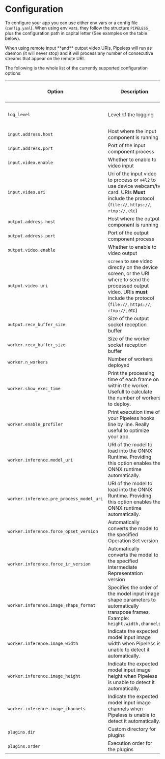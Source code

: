 # Configuration

To configure your app you can use either env vars or a config file (`config.yaml`). When using env vars, they follow the structure `PIPELESS_` plus the configuration path in capital letter (See examples on the table below).


<Callout>
When using remote input **and** output video URIs, Pipeless will run as daemon (it will never stop) and it will process any number of consecutive streams that appear on the remote URI.
</Callout>

The following is the whole list of the currently supported configuration options:

| Option | Description | Default Value / Type | Env Var |
| ------ | ----------- | -------------------- | ------- |
| `log_level` | Level of the logging|  `DEBUG`, `INFO`, `WARN`, `ERROR` | `PIPELESS_LOG_LEVEL` |
| `input.address.host` | Host where the input component is running | `localhost` (string) | `PIPELESS_INPUT_ADDRESS_HOST` |
| `input.address.port` | Port of the input component process | `1234` (int) | `PIPELESS_INPUT_ADDRESS_PORT` |
| `input.video.enable` | Whether to enable to video input | `true` (boolean) | `PIPELESS_INPUT_VIDEO_ENABLE` |
| `input.video.uri`    | Uri of the input video to process or `v4l2` to use device webcam/tv card. URIs **Must** include the protocol (`file://`, `https://`, `rtmp://`, etc) | string | `PIPELESS_INPUT_VIDEO_URI` |
| `output.address.host` | Host where the output component is running | `localhost` (string) | `PIPELESS_OUTPUT_ADDRESS_HOST` |
| `output.address.port` | Port of the output component process | `1234` (int) | `PIPELESS_OUTPUT_ADDRESS_PORT` |
| `output.video.enable` | Whether to enable to video output | `true` (boolean) | `PIPELESS_OUTPUT_VIDEO_ENABLE` |
| `output.video.uri`    | `screen` to see video directly on the device screen, or the URI where to send the processed output video. URIs **must** include the protocol (`file://`, `https://`, `rtmp://`, etc) | string | `PIPELESS_OUTPUT_VIDEO_URI` |
| `output.recv_buffer_size` | Size of the output socket reception buffer | `300` (int) | `PIPELESS_OUTPUT_RECV_BUFFER_SIZE` |
| `worker.recv_buffer_size` | Size of the worker socket reception buffer | `300` (int) | `PIPELESS_WORKER_RECV_BUFFER_SIZE` |
| `worker.n_workers` | Number of workers deployed | int | `PIPELESS_WORKER_N_WORKERS` |
| `worker.show_exec_time` | Print the processing time of each frame on within the worker. Usefull to calculate the number of workers to deploy. | `false` (bool) | `PIPELESS_WORKER_SHOW_EXEC_TIME` |
| `worker.enable_profiler` | Print execution time of your Pipeless hooks line by line. Really useful to optimize your app. | `false` (bool) | `PIPELESS_WORKER_ENABLE_PROFILER` |
| `worker.inference.model_uri` | URI of the model to load into the ONNX Runtime. Providing this option enables the ONNX runtime automatically. | string | `PIPELESS_WORKER_INFERENCE_MODEL_URI` |
| `worker.inference.pre_process_model_uri` | URI of the model to load into the ONNX Runtime. Providing this option enables the ONNX runtime automatically. | `None` (string) | `PIPELESS_WORKER_INFERENCE_PRE_PROCESS_MODEL_URI` |
| `worker.inference.force_opset_version` | Automatically converts the model to the specified Operation Set version | `None` (number) | `PIPELESS_WORKER_INFERENCE_FORCE_OPSET_VERSION` |
| `worker.inference.force_ir_version` | Automatically converts the model to the specified Intermediate Representation version | `None` (number) | `PIPELESS_WORKER_INFERENCE_FORCE_IR_VERSION` |
| `worker.inference.image_shape_format` | Specifies the order of the model input image shape parameters to automatically transpose frames. Example: `height,width,channels` | `None` (string) | `PIPELESS_WORKER_INFERENCE_IMAGE_SHAPE_FORMAT` |
| `worker.inference.image_width` | Indicate the expected model input image width when Pipeless is unable to detect it automatically. | `None` (number) | `PIPELESS_WORKER_INFERENCE_IMAGE_WIDTH` |
| `worker.inference.image_height` | Indicate the expected model input image height when Pipeless is unable to detect it automatically. | `None` (number) | `PIPELESS_WORKER_INFERENCE_IMAGE_HEIGHT` |
| `worker.inference.image_channels` | Indicate the expected model input image channels when Pipeless is unable to detect it automatically. | `None` (number) | `PIPELESS_WORKER_INFERENCE_IMAGE_CHANNELS` |
| `plugins.dir` | Custom directory for plugins | `plugins` (string) | `PIPELESS_PLUGINS_DIR` |
| `plugins.order` | Execution order for the plugins | string | `PIPELESS_PLUGINS_ORDER` |

